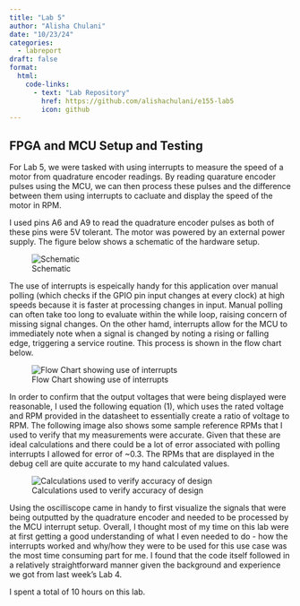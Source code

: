 ```yaml
---
title: "Lab 5"
author: "Alisha Chulani"
date: "10/23/24"
categories:
  - labreport
draft: false 
format:
  html:
    code-links:
      - text: "Lab Repository"
        href: https://github.com/alishachulani/e155-lab5
        icon: github
---
```


## FPGA and MCU Setup and Testing

For Lab 5, we were tasked with using interrupts to measure the speed of a motor from quadrature encoder readings. By reading quarature encoder pulses using the MCU, we can then process these pulses and the difference between them using interrupts to cacluate and display the speed of the motor in RPM. 

I used pins A6 and A9 to read the quadrature encoder pulses as both of these pins were 5V tolerant. The motor was powered by an external power supply. The figure below shows a schematic of the hardware setup. 


![Schematic](images/block.jpg)


The use of interrupts is espeically handy for this application over manual polling (which checks if the GPIO pin input changes at every clock) at high speeds because it is faster at processing changes in input. Manual polling can often take too long to evaluate within the while loop, raising concern of missing signal changes. On the other hamd, interrupts allow for the MCU to immediately note when a signal is changed by noting a rising or falling edge, triggering a service routine. This process is shown in the flow chart below. 

![Flow Chart showing use of interrupts](images/flow.jpg)



In order to confirm that the output voltages that were being displayed were reasonable, I used the following equation (1), which uses the rated voltage and RPM provided in the datasheet to essentially create a ratio of voltage to RPM. The following image also shows some sample reference RPMs that I used to verify that my measurements were accurate. Given that these are ideal calculations and there could be a lot of error associated with polling interrupts I allowed for error of ~0.3. The RPMs that are displayed in the debug cell are quite accurate to my hand calculated values. 

![Calculations used to verify accuracy of design](images/calc.jpg)

Using the oscilliscope came in handy to first visualize the signals that were being outputted by the quadrature encoder and needed to be processed by the MCU interrupt setup. Overall, I thought most of my time on this lab were at first getting a good understanding of what I even needed to do - how the interrupts worked and why/how they were to be used for this use case was the most time consuming part for me. I found that the code itself followed in a relatively straightforward manner given the background and experience we got from last week's Lab 4. 

I spent a total of 10 hours on this lab. 
